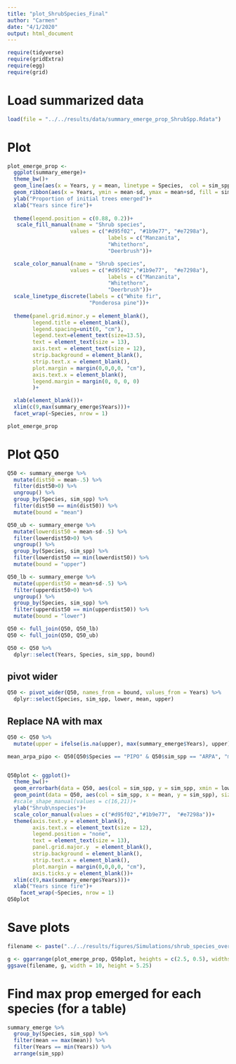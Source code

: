 ```yaml
---
title: "plot_ShrubSpecies_Final"
author: "Carmen"
date: "4/1/2020"
output: html_document
---
```


```r
require(tidyverse)
require(gridExtra)
require(egg)
require(grid)
```

# Load summarized data
```r
load(file = "../../results/data/summary_emerge_prop_ShrubSpp.Rdata")
```

# Plot
```r
plot_emerge_prop <- 
  ggplot(summary_emerge)+
  theme_bw()+
  geom_line(aes(x = Years, y = mean, linetype = Species,  col = sim_spp, group = interaction(Species, sim_spp)), size = 1.2)+
  geom_ribbon(aes(x = Years, ymin = mean-sd, ymax = mean+sd, fill = sim_spp, group = interaction(Species, sim_spp)), alpha = .2)+
  ylab("Proportion of initial trees emerged")+
  xlab("Years since fire")+
  
  theme(legend.position = c(0.88, 0.2))+
   scale_fill_manual(name = "Shrub species", 
                    values = c("#d95f02", "#1b9e77", "#e7298a"), 
                                labels = c("Manzanita", 
                                "Whitethorn", 
                                "Deerbrush"))+

  scale_color_manual(name = "Shrub species", 
                    values = c("#d95f02","#1b9e77",  "#e7298a"), 
                                labels = c("Manzanita", 
                                "Whitethorn", 
                                "Deerbrush"))+
  scale_linetype_discrete(labels = c("White fir",
                          "Ponderosa pine"))+
  
  theme(panel.grid.minor.y = element_blank(),
        legend.title = element_blank(),
        legend.spacing=unit(0, "cm"),
        legend.text=element_text(size=13.5),
        text = element_text(size = 13),
        axis.text = element_text(size = 12),
        strip.background = element_blank(),
        strip.text.x = element_blank(),
        plot.margin = margin(0,0,0,0, "cm"),
        axis.text.x = element_blank(),
        legend.margin = margin(0, 0, 0, 0)
        )+

  xlab(element_blank())+
  xlim(c(9,max(summary_emerge$Years)))+
  facet_wrap(~Species, nrow = 1)

plot_emerge_prop
```

# Plot Q50 
```r
Q50 <- summary_emerge %>% 
  mutate(dist50 = mean-.5) %>% 
  filter(dist50>0) %>%
  ungroup() %>% 
  group_by(Species, sim_spp) %>% 
  filter(dist50 == min(dist50)) %>% 
  mutate(bound = "mean")

Q50_ub <- summary_emerge %>% 
  mutate(lowerdist50 = mean-sd-.5) %>% 
  filter(lowerdist50>0) %>%
  ungroup() %>% 
  group_by(Species, sim_spp) %>% 
  filter(lowerdist50 == min(lowerdist50)) %>% 
  mutate(bound = "upper")

Q50_lb <- summary_emerge %>% 
  mutate(upperdist50 = mean+sd-.5) %>% 
  filter(upperdist50>0) %>%
  ungroup() %>% 
  group_by(Species, sim_spp) %>% 
  filter(upperdist50 == min(upperdist50)) %>% 
  mutate(bound = "lower")

```

```r
Q50 <- full_join(Q50, Q50_lb) 
Q50 <- full_join(Q50, Q50_ub) 

Q50 <- Q50 %>% 
  dplyr::select(Years, Species, sim_spp, bound)
```

## pivot wider
```r
Q50 <- pivot_wider(Q50, names_from = bound, values_from = Years) %>% 
  dplyr::select(Species, sim_spp, lower, mean, upper)
```

## Replace NA with max
```r
Q50 <- Q50 %>% 
  mutate(upper = ifelse(is.na(upper), max(summary_emerge$Years), upper))
```

```r
mean_arpa_pipo <- Q50[Q50$Species == "PIPO" & Q50$sim_spp == "ARPA", "mean"] %>% unlist()
```

```r

```


```r
Q50plot <- ggplot()+
  theme_bw()+
  geom_errorbarh(data = Q50, aes(col = sim_spp, y = sim_spp, xmin = lower, xmax = upper), size = 1, height = 0.5)+
  geom_point(data = Q50, aes(col = sim_spp, x = mean, y = sim_spp), size = 1, fill = "white", stroke = 1.5)+
  #scale_shape_manual(values = c(16,21))+
  ylab("Shrub\nspecies")+
  scale_color_manual(values = c("#d95f02","#1b9e77",  "#e7298a"))+
  theme(axis.text.y = element_blank(),
        axis.text.x = element_text(size = 12),
        legend.position = "none", 
        text = element_text(size = 13),
        panel.grid.major.y  = element_blank(),
        strip.background = element_blank(),
        strip.text.x = element_blank(),
        plot.margin = margin(0,0,0,0, "cm"),
        axis.ticks.y = element_blank())+
  xlim(c(9,max(summary_emerge$Years)))+
  xlab("Years since fire")+
    facet_wrap(~Species, nrow = 1)
Q50plot
```

# Save plots
```r
filename <- paste("../../results/figures/Simulations/shrub_species_overall_withQ50", Sys.Date(), ".jpeg", sep = "")

g <- ggarrange(plot_emerge_prop, Q50plot, heights = c(2.5, 0.5), widths = 4)
ggsave(filename, g, width = 10, height = 5.25)
```

# Find max prop emerged for each species (for a table)
```r
summary_emerge %>% 
  group_by(Species, sim_spp) %>% 
  filter(mean == max(mean)) %>% 
  filter(Years == min(Years)) %>% 
  arrange(sim_spp)
```

